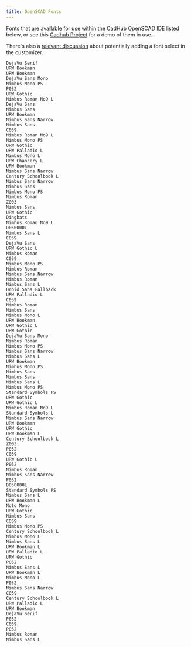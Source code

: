 ```yaml
---
title: OpenSCAD Fonts
---
```


Fonts that are available for use within the CadHub OpenSCAD IDE listed below, or see this [Cadhub Project](https://cadhub.xyz/u/irevdev/all-scad-fonts) for a demo of them in use.

There's also a [relevant discussion](https://github.com/Irev-Dev/cadhub/issues/488#issuecomment-913222319) about potentially adding a font select in the customizer.

```
DejaVu Serif
URW Bookman
URW Bookman
DejaVu Sans Mono
Nimbus Mono PS
P052
URW Gothic
Nimbus Roman No9 L
DejaVu Sans
Nimbus Sans
URW Bookman
Nimbus Sans Narrow
Nimbus Sans
C059
Nimbus Roman No9 L
Nimbus Mono PS
URW Gothic
URW Palladio L
Nimbus Mono L
URW Chancery L
URW Bookman
Nimbus Sans Narrow
Century Schoolbook L
Nimbus Sans Narrow
Nimbus Sans
Nimbus Mono PS
Nimbus Roman
Z003
Nimbus Sans
URW Gothic
Dingbats
Nimbus Roman No9 L
D050000L
Nimbus Sans L
C059
DejaVu Sans
URW Gothic L
Nimbus Roman
C059
Nimbus Mono PS
Nimbus Roman
Nimbus Sans Narrow
Nimbus Roman
Nimbus Sans L
Droid Sans Fallback
URW Palladio L
C059
Nimbus Roman
Nimbus Sans
Nimbus Mono L
URW Bookman
URW Gothic L
URW Gothic
DejaVu Sans Mono
Nimbus Roman
Nimbus Mono PS
Nimbus Sans Narrow
Nimbus Sans L
URW Bookman
Nimbus Mono PS
Nimbus Sans
Nimbus Sans
Nimbus Sans L
Nimbus Mono PS
Standard Symbols PS
URW Gothic
URW Gothic L
Nimbus Roman No9 L
Standard Symbols L
Nimbus Sans Narrow
URW Bookman
URW Gothic
URW Bookman L
Century Schoolbook L
Z003
P052
C059
URW Gothic L
P052
Nimbus Roman
Nimbus Sans Narrow
P052
D050000L
Standard Symbols PS
Nimbus Sans L
URW Bookman L
Noto Mono
URW Gothic
Nimbus Sans
C059
Nimbus Mono PS
Century Schoolbook L
Nimbus Mono L
Nimbus Sans L
URW Bookman L
URW Palladio L
URW Gothic
P052
Nimbus Sans L
URW Bookman L
Nimbus Mono L
P052
Nimbus Sans Narrow
C059
Century Schoolbook L
URW Palladio L
URW Bookman
DejaVu Serif
P052
C059
P052
Nimbus Roman
Nimbus Sans L
```
